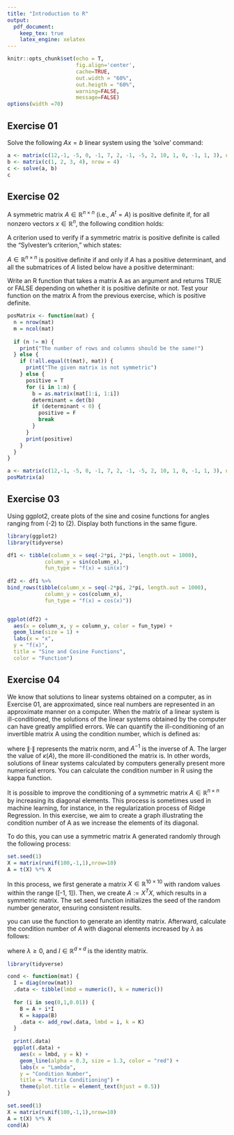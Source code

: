 ```yaml
---
title: "Introduction to R"
output: 
  pdf_document: 
    keep_tex: true
    latex_engine: xelatex
---
```

``` r
knitr::opts_chunk$set(echo = T,
                      fig.align='center',
                      cache=TRUE,
                      out.width = "60%",
                      out.heigth = "60%",
                      warning=FALSE,
                      message=FALSE)
options(width =70)
```
## Exercise 01

Solve the following $Ax = b$ linear system using the 'solve' command:

\begin{center}
A = $\begin{bmatrix}
    12 & -1 & -5 & 0 \\
    -1 & 7 & -2 & -1 \\
    -5 & 2 & 10 & 1 \\
    0 & -1 & 1 & 3
\end{bmatrix}$ b = $\begin{bmatrix}
    1 \\
    2 \\
    3 \\
    4
\end{bmatrix}$

\end{center}

```r

a <- matrix(c(12,-1, -5, 0, -1, 7, 2, -1, -5, 2, 10, 1, 0, -1, 1, 3), nrow = 4)
b <- matrix(c(1, 2, 3, 4), nrow = 4)
c <- solve(a, b)
c

```

## Exercise 02
A symmetric matrix $A \in \mathbb{R}^{n \times n}$ (i.e., $A^{t} = A$) is positive definite if, for all nonzero vectors $x \in \mathbb{R}^{n}$, the following condition holds:
\begin{center} $x^{t}Ax > 0$ \end{center}
A criterion used to verify if a symmetric matrix is positive definite is called the "Sylvester's criterion," which states:

\textbf{Sylvester's Criterion:}  $A \in \mathbb{R}^{n \times n}$ is positive definite if and only if $A$ has a positive determinant, and all the submatrices of $A$ listed below have a positive determinant: 
\begin{itemize}
  \item The $1 \times 1$ submatrix formed by the first row and the first column;
  \item The $2 \times 2$ submatrix formed by the first two rows and columns;
  \item \ldots
  \item The $(n - 1) \times (n - 1)$ submatrix formed by the first $(n - 1)$ rows and columns.
\end{itemize}

Write an R function that takes a matrix A as an argument and returns TRUE or FALSE depending on whether it is positive definite or not. Test your function on the matrix A from the previous exercise, which is positive definite.

```r
posMatrix <- function(mat) {
  n = nrow(mat)
  m = ncol(mat)
  
  if (n != m) {
    print("The number of rows and columns should be the same!")
  } else {
    if (!all.equal(t(mat), mat)) {
      print("The given matrix is not symmetric")
    } else {
      positive = T
      for (i in 1:n) {
        b = as.matrix(mat[1:i, 1:i])
        determinant = det(b)
        if (determinant < 0) {
          positive = F
          break
        }
      }
      print(positive)
    }
  }   
}

a <- matrix(c(12,-1, -5, 0, -1, 7, 2, -1, -5, 2, 10, 1, 0, -1, 1, 3), nrow = 4)
posMatrix(a)
```


## Exercise 03
Using ggplot2, create plots of the sine and cosine functions for angles ranging from \(-2\pi\) to \(2\pi\). Display both functions in the same figure.

```r
library(ggplot2)
library(tidyverse)

df1 <- tibble(column_x = seq(-2*pi, 2*pi, length.out = 1000),
            column_y = sin(column_x),
            fun_type = "f(x) = sin(x)")
            
df2 <- df1 %>%
bind_rows(tibble(column_x = seq(-2*pi, 2*pi, length.out = 1000),
            column_y = cos(column_x),
            fun_type = "f(x) = cos(x)"))


ggplot(df2) +
  aes(x = column_x, y = column_y, color = fun_type) +
  geom_line(size = 1) +
  labs(x = "x", 
  y = "f(x)", 
  title = "Sine and Cosine Functions",
  color = "Function")
```
  

## Exercise 04
We know that solutions to linear systems obtained on a computer, as in Exercise 01, are approximated, since real numbers are represented in an approximate manner on a computer. When the matrix of a linear system is ill-conditioned, the solutions of the linear systems obtained by the computer can have greatly amplified errors. We can quantify the ill-conditioning of an invertible matrix A using the condition number, which is defined as:

\begin{center} $\kappa(A) = \lVert A \rVert \lVert A^{-1} \rVert$ \end{center}

where $\lVert⋅\lVert$ represents the matrix norm, and $A^{-1}$ is the inverse of A. The larger the value of $\kappa(A)$, the more ill-conditioned the matrix is. In other words, solutions of linear systems calculated by computers generally present more numerical errors. You can calculate the condition number in R using the kappa function.

It is possible to improve the conditioning of a symmetric matrix $A \in \mathbb{R}^{n \times n}$ by increasing its diagonal elements. This process is sometimes used in machine learning, for instance, in the regularization process of Ridge Regression. In this exercise, we aim to create a graph illustrating the condition number of A as we increase the elements of its diagonal.

To do this, you can use a symmetric matrix A generated randomly through the following process:
```r
set.seed(1)
X = matrix(runif(100,-1,1),nrow=10)
A = t(X) %*% X
```

In this process, we first generate a matrix $X \in \mathbb{R}^{10 \times 10}$ with random values within the range \([-1, 1]\). Then, we create $A := X^T X$, which results in a symmetric matrix. The set.seed function initializes the seed of the random number generator, ensuring consistent results.

\textbf{Tips:} you can use the \textbf{diag} function to generate an identity matrix. Afterward, calculate the condition number of $A$ with diagonal elements increased by $\lambda$ as follows:
\begin{center} $A' = A + \lambda I$ \end{center}
where $\lambda \geq 0$, and $I \in \mathbb{R}^{d \times d}$ is the identity matrix.

```r
library(tidyverse)

cond <- function(mat) {
  I = diag(nrow(mat))
  .data <- tibble(lmbd = numeric(), k = numeric())
  
  for (i in seq(0,1,0.01)) {
    B = A + i*I
    K = kappa(B)
    .data <- add_row(.data, lmbd = i, k = K)
  }
  
  print(.data)
  ggplot(.data) +
    aes(x = lmbd, y = k) +
    geom_line(alpha = 0.3, size = 1.3, color = "red") +
    labs(x = "Lambda", 
    y = "Condition Number", 
    title = "Matrix Conditioning") +
    theme(plot.title = element_text(hjust = 0.5))
}

set.seed(1)
X = matrix(runif(100,-1,1),nrow=10)
A = t(X) %*% X
cond(A)
```